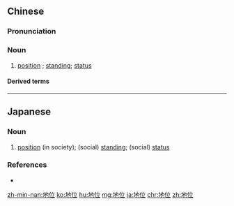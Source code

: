 ==Chinese==
{{zh-forms}}

===Pronunciation===
{{zh-pron
|m=dìwèi
|c=dei6 wai6
|h=pfs=thi-vi
|mn=zz,kh:tē-ūi/tp:tōe-ūi
|cat=n
}}

===Noun===
{{zh-noun}}

# [[position]] {{gloss|in society, the world, etc.}}; [[standing]]; [[status]] {{zh-mw|m:個}}

====Derived terms====
{{zh-der|社會地位}}

{{zh-cat|Elementary}}

----

==Japanese==
{{ja-kanjitab|ち|い|yomi=on}}

===Noun===
{{ja-noun|ち.い}}

# [[position]] (in society); (social) [[standing]]; (social) [[status]]

===References===
* {{R:Shogakukan}}

[[zh-min-nan:地位]]
[[ko:地位]]
[[hu:地位]]
[[mg:地位]]
[[ja:地位]]
[[chr:地位]]
[[zh:地位]]